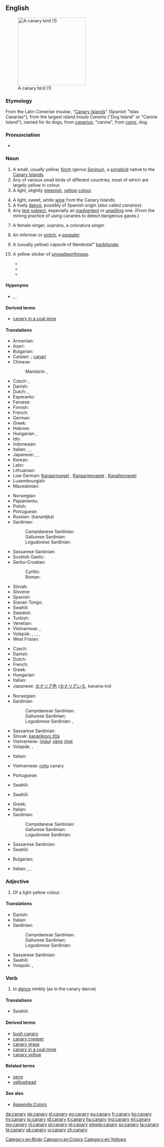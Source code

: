 {{also|Canary}}
==English==
{{wikipedia}}
[[Image:Yellow_finch_1.jpg|thumb|right|220px|A canary bird (1)]]

===Etymology===
From the Latin ''Canariae insulae'', "[[Canary Islands]]" (Spanish "Islas Canarias"); from the largest island ''Insula Canaria'' ("Dog Island" or "Canine Island"), named for its dogs, from ''[[canarius]]'', "canine", from ''[[canis]]'', dog.

===Pronunciation===
* {{audio|en-us-canary.ogg|Audio (US)}}

===Noun===
{{en-noun|canaries}}

# A small, usually yellow, [[finch]] (genus ''[[Serinus]]''), a [[songbird]] native to the [[Canary Islands]].
# Any of various small birds of different countries, most of which are largely yellow in colour.
# A light, slightly [[green]]ish, [[yellow]] [[colour]].
#: {{color panel|F2FB62}}
# A light, sweet, white [[wine]] from the Canary Islands.
# A lively [[dance]], possibly of Spanish origin (also called ''canaries'').
# Any [[test]] [[subject]], especially an [[inadvertent]] or [[unwilling]] one.  (From the mining practice of using canaries to detect dangerous gases.)
# {{informal}} A female singer, soprano, a coloratura singer.
# {{slang}} An informer or [[snitch]]; a [[squealer]].
# {{slang}} A (usually yellow) capsule of Nembutal™ [[barbiturate]].
# {{Australia|informal}} A yellow sticker of [[unroadworthiness]].
#* {{quote-newsgroup
|title=Warning About Speed Traps
|group=alt.folklore.urban
|author=Jacco Zwetsloot
|date=September 12
|year=1993
|passage=The tendency in these types of situations (as far as I can see) is that because I don't think the act itself is illegal, the police will go through your vehicle systematically loking for anything wrong with it, to slap a '''canary''' on it (that's slang for an unroadworthy sticker) or present you with some other fine.
|url=http://groups.google.com/group/alt.folklore.urban/browse_thread/thread/fa746a2ce0910619/c30d3731ce1ba01?hl=en&q=unroadworthy+%22canary%22#0c30d3731ce1ba01}}
#* {{quote-newsgroup
|title=Noisy Bikes (Update)
|group=aus.motorcycles
|author=Garry Lawson
|date=January 16
|year=1999
|passage=Yes, if the exhaust is to noisey{{sic}} they can slap a yellow '''canary''' on it, but the[n] who cares you got rid of it.
|url=http://groups.google.com/group/aus.motorcycles/browse_thread/thread/f1657e5c54924b51/eb711a9457daebcd?hl=en&q=unroadworthy+%22canary%22#eb711a9457daebcd}}
#* {{quote-newsgroup
|title=Spare tyres
|group=aus.cars
|author=Noddy
|date=February 14
|year=2003
|passage=You don't have to carry a spare wheel for a car to be roadworthy, and if you *do* carry one, it doesn't have to be in a roadworthy condition *unless* you fit it [to] the car and drive on it.<br>If it's not and you get pinched, expect a '''canary'''...

|url=http://groups.google.com/group/aus.cars/browse_thread/thread/5159209992759ae2/ea4eb32b17cc3982?hl=en&q=unroadworthy+%22canary%22#ea4eb32b17cc3982}}

====Hyponyms====
* {{taxlink|Serinus canaria|species}}, {{taxlink|Serinus pusillus|species}}, {{taxlink|Serinus serinus|species}}

====Derived terms====
* [[canary in a coal mine]]

====Translations====
{{trans-top|bird from Canary Islands}}
* Armenian: {{t-|hy|դեղձանիկ|tr=deġjanik}}
* Azeri: {{t-|az|sarı bülbül}}
* Bulgarian: {{t-|bg|кaнaрчe|n|tr=kanarče|sc=Cyrl}}
* Catalan: {{t-|ca|canari|m}}; [[canarí]] {{qualifier|Algherese}}
* Chinese:
*: Mandarin: {{t|cmn|金絲雀|sc=Hani}}, {{t|cmn|金丝雀|tr=jīnsīquè|sc=Hani}}
* Czech: {{t-|cs|kanár}}, {{t-|cs|kanárek|m}}
* Danish: {{t+|da|kanariefugl}}
* Dutch: {{t+|nl|kanarie|m}}, {{t-|nl|kanarievogel|m}}
* Esperanto: {{t-|eo|kanario}}
* Faroese: {{t-|fo|kanarjufuglur}}
* Finnish: {{t+|fi|kanarialintu}}
* French: {{t+|fr|canari|m}}
* German: {{t+|de|Kanarienvogel|m}}
* Greek: {{t+|el|καναρίνι|n|tr=kanaríni}}
* Hebrew: {{t-|he|כנרית}}
* Hungarian: {{t+|hu|kanári}}, {{t+|hu|kanárimadár}}
* Ido: {{t+|io|kanario}}
* Indonesian: {{t+|id|burung}} {{t+|id|kenari}}
* Italian: {{t-|it|canario|m}}, {{t+|it|canarino|m}}, {{t+|it|canarino}}
* Japanese: {{t-|ja|カナリア|tr=kanaria}}, {{t-|ja|カナリヤ|tr=kanariya}}, {{qualifier|literary}} {{t-|ja|金糸雀|tr=きんしじゃく, kinshijaku, かなりあ, kanaria}}
* Korean: {{t+|ko|카나리아|tr=kanaria|sc=Kore}}
* Latin: {{t-|la|canaria fringilla}}
* Lithuanian: {{t-|lt|kanarėlė}}
* Low German: [[Kanaarnvagel]] {{m}}, [[Kanaarjenvagel]] {{m}}, [[Kanaljenvagel]] {{m}}
* Luxembourgish: {{t-|lb|Kanarievillchen|m}}
* Macedonian: {{t-|mk|канаринец|m|tr=kanarínec}}
{{trans-mid}}
* Norwegian: {{t-|no|kanarifugl}}
* Papiamentu: {{tø|pap|kanari}}
* Polish: {{t+|pl|kanarek|m}}
* Portuguese: {{t+|pt|canário|m}}
* Russian: {{t+|ru|канарейка|f}} (kanaréjka)
* Sardinian:
*: Campidanese Sardinian: {{tø|sro|canariu}}
*: Gallurese Sardinian: {{tø|sdn|canariu}}
*: Logudorese Sardinian: {{tø|src|canarinu}}
* Sassarese Sardinian: {{tø|sdc|canariu}}
* Scottish Gaelic: {{t-|gd|canèiridh|f}}
* Serbo-Croatian:
*: Cyrillic: {{t-|sh|канаринац|m}}
*: Roman: {{t-|sh|kanarinac|m}}
* Slovak: {{t-|sk|kanárik|m}}
* Slovene: {{t-|sl|kanarček|m}}
* Spanish: {{t+|es|canario|m}}
* Sranan Tongo: {{tø|srn|kanari}}
* Swahili: {{t+|sw|chiriku}}
* Swedish: {{t-|sv|kanariefågel}}
* Turkish: {{t+|tr|kanarya}}
* Venetian: {{tø|vec|canarìn|m}}
* Vietnamese: {{t-|vi|chim tước}}, {{t-|vi|chim bạch yến}}
* Volapük: {{qualifier|male or female}} {{t+|vo|kanair}}, {{qualifier|male}} {{t-|vo|hikanair}}, {{qualifier|female}} {{t-|vo|jikanair}}, {{qualifier|offspring, young}} {{t-|vo|kanairül}}, {{qualifier|older form, obsolete}} {{t-|vo|kanerit}}
* West Frisian: {{t-|fy|kanarje}}
{{trans-bottom}}

{{trans-top|colour}}
* Czech: {{t-|cs|kanárkově žlutá|f}}
* Danish: {{t-|da|kanariegul}}
* Dutch: {{t+|nl|kanariegeel|n}}
* French: {{t-|fr|jaune canari|m}}
* Greek: {{t-|el|καναρινί|tr=kanariní|n}}
* Hungarian: {{t+|hu|kanárisárga}}
* Italian: {{t-|it|giallo canarino}}
* Japanese: [[カナリア色]] ([[カナリアいろ]], kanaria-iro)
{{trans-mid}}
* Norwegian: {{t-|no|kanarigul}}
* Sardinian:
*: Campidanese Sardinian: {{tø|sro|canariu}}
*: Gallurese Sardinian: {{tø|sdn|canariu}}
*: Logudorese Sardinian: {{tø|src|canarinu}}, {{tø|src|canarinu}}
* Sassarese Sardinian: {{tø|sdc|canariu}}
* Slovak: [[kanárikovo žltá]] {{f}}
* Vietnamese: ([[màu]]) [[vàng]] [[nhạt]]
* Volapük: {{t-|vo|kanairaköl}}, {{t-|vo|kanairayelov}}
{{trans-bottom}}

{{trans-top|wine}}
* Italian: {{t-|it|vino delle canarie}}
{{trans-mid}}
* Vietnamese: [[rượu]] canary
{{trans-bottom}}

{{trans-top|dance}}
* Portuguese: {{t+|pt|canário|m}}
{{trans-mid}}
* Swahili: {{t+|sw|chiriku}}
{{trans-bottom}}

{{trans-top|soprano}}
* Swahili: {{t+|sw|chiriku}}
{{trans-mid}}
{{trans-bottom}}

{{trans-top|small yellow bird in general}}
* Greek: {{t+|el|καναρίνι|n|tr=kanaríni}}
* Italian: {{t+|it|canarino}}
* Sardinian:
*: Campidanese Sardinian: {{tø|sro|canariu}}
*: Gallurese Sardinian: {{tø|sdn|canariu}}
*: Logudorese Sardinian: {{tø|src|canarinu}}
{{trans-mid}}
* Sassarese Sardinian: {{tø|sdc|canariu}}
* Swahili: {{t+|sw|chiriku}}
{{trans-bottom}}

{{trans-top|squealer}}
* Bulgarian: {{t+|bg|доносник|m}}
{{trans-mid}}
* Italian: {{t+|it|spia}}, {{t+|it|delatore}}, {{t+|it|canarino}}
{{trans-bottom}}

{{trans-top|Nembutal-capsule}}
{{trans-mid}}
{{trans-bottom}}

{{trans-top|test object}}
{{trans-mid}}
{{trans-bottom}}

===Adjective===
{{en-adj}}

# Of a light yellow colour.

====Translations====
{{trans-top|of a light yellow colour}}
* Danish: {{t-|da|kanariegul}}
* Italian: {{t+|it|canarino}}
* Sardinian:
*: Campidanese Sardinian: {{tø|sro|canariu}}
*: Gallurese Sardinian: {{tø|sdn|canariu}}
*: Logudorese Sardinian: {{tø|src|canarinu}}
{{trans-mid}}
* Sassarese Sardinian: {{tø|sdc|canariu}}
* Swahili: {{t+|sw|chiriku}}
* Volapük: {{t-|vo|kanairakölik}}, {{t-|vo|kanairayelovik}}
{{trans-bottom}}

===Verb===
{{en-verb|canar|i|ed}}

# {{intransitive}} to [[dance]] nimbly (as in the canary dance)

====Translations====
{{trans-top|to dance nimbly}}
* Swahili: {{t+|sw|chiriku}}
{{trans-mid}}
{{trans-bottom}}

====Derived terms====
* [[bush canary]]
* [[canary creeper]]
* [[canary grass]]
* [[canary in a coal mine]]
* [[canary yellow]]

====Related terms====
* [[serin]]
* [[yellowhead]]

====See also====
* [[Appendix:Colors]]

[[Category:en:Birds]]
[[Category:en:Colors]]
[[Category:en:Yellows]]

[[da:canary]]
[[de:canary]]
[[el:canary]]
[[eo:canary]]
[[eu:canary]]
[[fr:canary]]
[[ko:canary]]
[[hy:canary]]
[[io:canary]]
[[id:canary]]
[[it:canary]]
[[hu:canary]]
[[mg:canary]]
[[ml:canary]]
[[my:canary]]
[[nl:canary]]
[[pl:canary]]
[[pt:canary]]
[[simple:canary]]
[[sv:canary]]
[[ta:canary]]
[[te:canary]]
[[uk:canary]]
[[vi:canary]]
[[zh:canary]]
